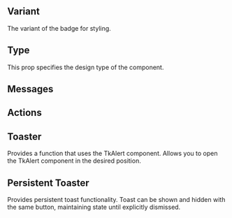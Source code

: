 
## Variant

The variant of the badge for styling.

<Variant />

## Type

This prop specifies the design type of the component.

<Type />

## Messages

<Messages />

## Actions

<Actions />

## Toaster

Provides a function that uses the TkAlert component. Allows you to open the TkAlert component in the desired position.

<Toaster />

## Persistent Toaster

Provides persistent toast functionality. Toast can be shown and hidden with the same button, maintaining state until explicitly dismissed.

<PersistentToaster />

